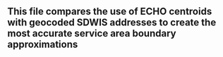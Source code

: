## This file compares the use of ECHO centroids with geocoded SDWIS addresses to create the most accurate service area boundary approximations
